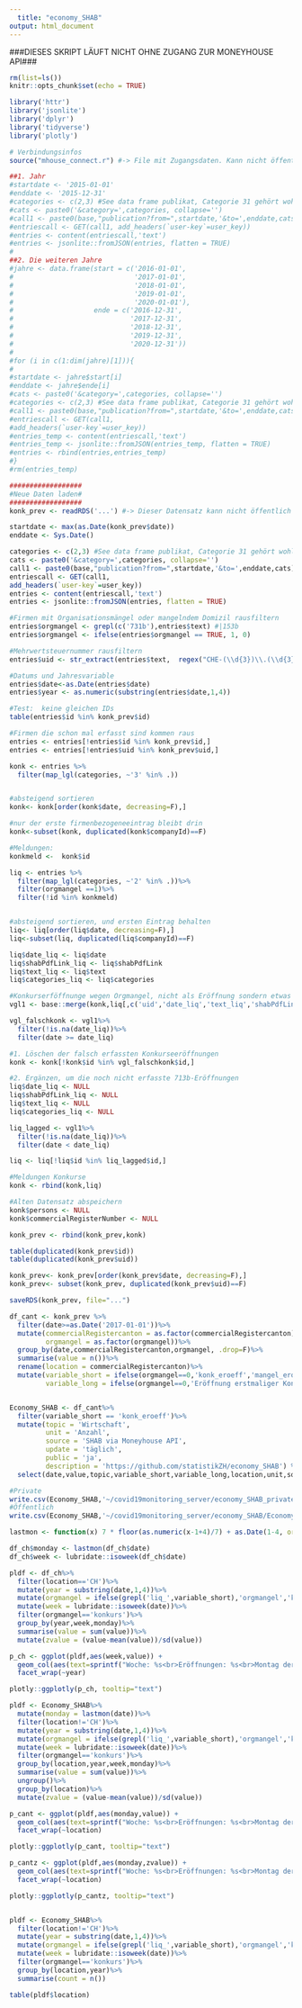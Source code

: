 ```yaml
---
  title: "economy_SHAB"
output: html_document
---
```


###DIESES SKRIPT LÄUFT NICHT OHNE ZUGANG ZUR MONEYHOUSE API###
  
```r
rm(list=ls())
knitr::opts_chunk$set(echo = TRUE)

library('httr')
library('jsonlite')
library('dplyr')
library('tidyverse')
library('plotly')

# Verbindungsinfos
source("mhouse_connect.r") #-> File mit Zugangsdaten. Kann nicht öffentlich gemacht werden

```

```r
##1. Jahr
#startdate <- '2015-01-01'
#enddate <- '2015-12-31'
#categories <- c(2,3) #See data frame publikat, Categorie 31 gehört wohl zu den Konkursämtern
#cats <- paste0('&category=',categories, collapse='')
#call1 <- paste0(base,"publication?from=",startdate,'&to=',enddate,cats)
#entriescall <- GET(call1, add_headers(`user-key`=user_key))
#entries <- content(entriescall,'text')
#entries <- jsonlite::fromJSON(entries, flatten = TRUE)
#
##2. Die weiteren Jahre
#jahre <- data.frame(start = c('2016-01-01',
#                              '2017-01-01',
#                              '2018-01-01',
#                              '2019-01-01',
#                              '2020-01-01'),
#                    ende = c('2016-12-31',
#                             '2017-12-31',
#                             '2018-12-31',
#                             '2019-12-31',
#                             '2020-12-31'))
#
#for (i in c(1:dim(jahre)[1])){
#  
#startdate <- jahre$start[i]
#enddate <- jahre$ende[i]
#cats <- paste0('&category=',categories, collapse='')
#categories <- c(2,3) #See data frame publikat, Categorie 31 gehört wohl zu den Konkursämtern
#call1 <- paste0(base,"publication?from=",startdate,'&to=',enddate,cats)
#entriescall <- GET(call1,
#add_headers(`user-key`=user_key))
#entries_temp <- content(entriescall,'text')
#entries_temp <- jsonlite::fromJSON(entries_temp, flatten = TRUE)
#entries <- rbind(entries,entries_temp)
#}
#rm(entries_temp)
```

```r
##################
#Neue Daten laden#
##################
konk_prev <- readRDS('...') #-> Dieser Datensatz kann nicht öffentlich gemacht werden. Er enthält die einzelnen Meldungen.

startdate <- max(as.Date(konk_prev$date))
enddate <- Sys.Date()

categories <- c(2,3) #See data frame publikat, Categorie 31 gehört wohl zu den Konkursämtern
cats <- paste0('&category=',categories, collapse='')
call1 <- paste0(base,"publication?from=",startdate,'&to=',enddate,cats)
entriescall <- GET(call1,
add_headers(`user-key`=user_key))
entries <- content(entriescall,'text')
entries <- jsonlite::fromJSON(entries, flatten = TRUE)

#Firmen mit Organisationsmängel oder mangelndem Domizil rausfiltern 
entries$orgmangel <- grepl(c('731b'),entries$text) #|153b
entries$orgmangel <- ifelse(entries$orgmangel == TRUE, 1, 0)

#Mehrwertsteuernummer rausfiltern
entries$uid <- str_extract(entries$text,  regex("CHE-(\\d{3})\\.(\\d{3})\\.(\\d{3})")) #Achtung: Es werden nur Firmen erfasst, keine Administrativeinheiten (deren Nummber beginnt mit ADM)

#Datums und Jahresvariable
entries$date<-as.Date(entries$date)
entries$year <- as.numeric(substring(entries$date,1,4))

#Test:  keine gleichen IDs
table(entries$id %in% konk_prev$id)

#Firmen die schon mal erfasst sind kommen raus
entries <- entries[!entries$id %in% konk_prev$id,]
entries <- entries[!entries$uid %in% konk_prev$uid,]
```

```r
konk <- entries %>%
  filter(map_lgl(categories, ~'3' %in% .))


#absteigend sortieren
konk<- konk[order(konk$date, decreasing=F),]

#nur der erste firmenbezogeneeintrag bleibt drin 
konk<-subset(konk, duplicated(konk$companyId)==F) 

#Meldungen: 
konkmeld <-  konk$id


```

```r
liq <- entries %>%
  filter(map_lgl(categories, ~'2' %in% .))%>%
  filter(orgmangel ==1)%>%
  filter(!id %in% konkmeld)


#absteigend sortieren, und ersten Eintrag behalten
liq<- liq[order(liq$date, decreasing=F),]
liq<-subset(liq, duplicated(liq$companyId)==F) 

```

```r
liq$date_liq <- liq$date
liq$shabPdfLink_liq <- liq$shabPdfLink
liq$text_liq <- liq$text
liq$categories_liq <- liq$categories

#Konkurserföffnunge wegen Orgmangel, nicht als Eröffnung sondern etwas anderes erfasst sind:
vgl1 <- base::merge(konk,liq[,c('uid','date_liq','text_liq','shabPdfLink_liq','categories_liq')], by=c('uid'),all.x=T, all.y=F)

vgl_falschkonk <- vgl1%>%
  filter(!is.na(date_liq))%>%
  filter(date >= date_liq)

#1. Löschen der falsch erfassten Konkurseeröffnungen
konk <- konk[!konk$id %in% vgl_falschkonk$id,]

#2. Ergänzen, um die noch nicht erfasste 713b-Eröffnungen
liq$date_liq <- NULL
liq$shabPdfLink_liq <- NULL
liq$text_liq <- NULL
liq$categories_liq <- NULL

liq_lagged <- vgl1%>%
  filter(!is.na(date_liq))%>%
  filter(date < date_liq)

liq <- liq[!liq$id %in% liq_lagged$id,]

#Meldungen Konkurse
konk <- rbind(konk,liq)

#Alten Datensatz abspeichern
konk$persons <- NULL
konk$commercialRegisterNumber <- NULL

konk_prev <- rbind(konk_prev,konk)

table(duplicated(konk_prev$id))
table(duplicated(konk_prev$uid))

konk_prev<- konk_prev[order(konk_prev$date, decreasing=F),]
konk_prev<- subset(konk_prev, duplicated(konk_prev$uid)==F) 

saveRDS(konk_prev, file="...")
```

```r
df_cant <- konk_prev %>%
  filter(date>=as.Date('2017-01-01'))%>%
  mutate(commercialRegistercanton = as.factor(commercialRegistercanton),
         orgmangel = as.factor(orgmangel))%>%
  group_by(date,commercialRegistercanton,orgmangel, .drop=F)%>%
  summarise(value = n())%>%
  rename(location = commercialRegistercanton)%>%
  mutate(variable_short = ifelse(orgmangel==0,'konk_eroeff','mangel_eroeff'),
         variable_long = ifelse(orgmangel==0,'Eröffnung erstmaliger Konkursverfahren','Erstmalige Eröffnungen eines Konkursverfahrens wegen organisatorischer Mängel'))


Economy_SHAB <- df_cant%>%
  filter(variable_short == 'konk_eroeff')%>%
  mutate(topic = 'Wirtschaft',
         unit = 'Anzahl',
         source = 'SHAB via Moneyhouse API',
         update = 'täglich',
         public = 'ja',
         description = 'https://github.com/statistikZH/economy_SHAB') %>%
  select(date,value,topic,variable_short,variable_long,location,unit,source,update,public,description)

#Private
write.csv(Economy_SHAB,'~/covid19monitoring_server/economy_SHAB_private/Economy_SHAB.csv',row.names=F, fileEncoding = "UTF-8")
#Öffentlich
write.csv(Economy_SHAB,'~/covid19monitoring_server/economy_SHAB/Economy_SHAB.csv',row.names=F, fileEncoding = "UTF-8")
```

```r
lastmon <- function(x) 7 * floor(as.numeric(x-1+4)/7) + as.Date(1-4, origin="1970-01-01")

df_ch$monday <- lastmon(df_ch$date)
df_ch$week <- lubridate::isoweek(df_ch$date)

pldf <- df_ch%>%
  filter(location=='CH')%>%
  mutate(year = substring(date,1,4))%>%
  mutate(orgmangel = ifelse(grepl('liq_',variable_short),'orgmangel','konkurs'))%>%
  mutate(week = lubridate::isoweek(date))%>%
  filter(orgmangel=='konkurs')%>%
  group_by(year,week,monday)%>%
  summarise(value = sum(value))%>%
  mutate(zvalue = (value-mean(value))/sd(value))

p_ch <- ggplot(pldf,aes(week,value)) +
  geom_col(aes(text=sprintf("Woche: %s<br>Eröffnungen: %s<br>Montag der Woche:%s", week, value,monday)))+
  facet_wrap(~year)

plotly::ggplotly(p_ch, tooltip="text")

```

```r
pldf <- Economy_SHAB%>%
  mutate(monday = lastmon(date))%>%
  filter(location!='CH')%>%
  mutate(year = substring(date,1,4))%>%
  mutate(orgmangel = ifelse(grepl('liq_',variable_short),'orgmangel','konkurs'))%>%
  mutate(week = lubridate::isoweek(date))%>%
  filter(orgmangel=='konkurs')%>%
  group_by(location,year,week,monday)%>%
  summarise(value = sum(value))%>%
  ungroup()%>%
  group_by(location)%>%
  mutate(zvalue = (value-mean(value))/sd(value))

p_cant <- ggplot(pldf,aes(monday,value)) +
  geom_col(aes(text=sprintf("Woche: %s<br>Eröffnungen: %s<br>Montag der Woche:%s", week, value,monday)))+
  facet_wrap(~location)

plotly::ggplotly(p_cant, tooltip="text")

```

```r

p_cantz <- ggplot(pldf,aes(monday,zvalue)) +
  geom_col(aes(text=sprintf("Woche: %s<br>Eröffnungen: %s<br>Montag der Woche:%s", week, value,monday)))+
  facet_wrap(~location)

plotly::ggplotly(p_cantz, tooltip="text")


pldf <- Economy_SHAB%>%
  filter(location!='CH')%>%
  mutate(year = substring(date,1,4))%>%
  mutate(orgmangel = ifelse(grepl('liq_',variable_short),'orgmangel','konkurs'))%>%
  mutate(week = lubridate::isoweek(date))%>%
  filter(orgmangel=='konkurs')%>%
  group_by(location,year)%>%
  summarise(count = n())

table(pldf$location)

```


